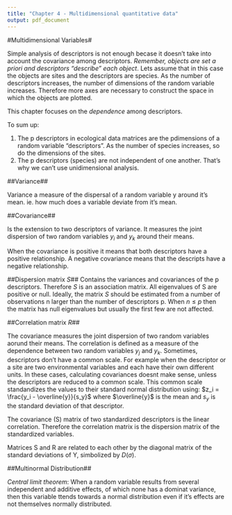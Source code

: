 ```yaml
---
title: "Chapter 4 - Multidimensional quantitative data"
output: pdf_document
---
```


#Multidimensional Variables#

Simple analysis of descriptors is not enough becase it doesn't take into account the covariance among descriptors. *Remember, objects are set a priori and descriptors "describe" each object*. Lets assume that in this case the objects are sites and the descriptors are species. 
As the number of descriptors increases, the number of dimensions of the random variable increases. Therefore more axes are necessary to construct the space in which the objects are plotted. 

This chapter focuses on the *dependence* among descriptors. 

To sum up:

1. The p descriptors in ecological data matrices are the pdimensions of a random variable "descriptors". As the number of species increases, so do the dimensions of the sites.
2. The p descriptors (species) are not independent of one another. That's why we can't use unidimensional analysis.

##Variance##

Variance a measure of the dispersal of a random variable y around it's mean. ie. how much does a variable deviate from it's mean. 

\begin{equation}
s_{j}^2 = \frac{1}{n-1}\displaystyle\sum_{i = 1}^{n} (y_{ij} - \overline{y_{j}})^2
\end{equation}

##Covariance##

Is the extension to two descriptors of variance. It measures the joint dispersion of two random variables $y_i$ and $y_k$ around their means. 

\begin{equation}
s_{jk} = \frac{1}{n-1}\displaystyle\sum_{i = 1}^{n} (y_{ij} - \overline{y_{j}})^2 (y_{ik} - \overline{y_{k}})^2
\end{equation}

When the covariance is positive it means that both descriptors have a positive relationship. A negative covariance means that the descripts have a negative relationship. 

##Dispersion matrix $S$## 
Contains the variances and covariances of the p descriptors. Therefore $S$ is an association matrix. All eigenvalues of S are positive or null. 
Ideally, the matrix $S$ should be estimated from a number of observations n larger than the number of descriptors p. When $n \leq p$ then the matrix has null eigenvalues but usually the first few are not affected. 

##Correlation matrix $R$##

The covariance measures the joint dispersion of two random variables aorund their means. The correlation is defined as a measure of the dependence between two random variables $y_j$ and $y_k$. 
Sometimes, descriptors don't have a common scale. For example when the descriptor or a site are two environmental variables and each have their own different units. In these cases, calculating covariances doesnt make sense, unless the descriptors are reduced to a common scale. This common scale standandizes the values to their standard normal distribution using: $z_i = \frac{y_i - \overline{y}}{s_y}$ where $\overline{y}$ is the mean and $s_y$ is the standard deviation of that descriptor. 

The covariance (S) matrix of two standardized descriptors is the linear correlation. Therefore the correlation matrix is the dispersion matrix of the standardized variables. 

Matrices S and R are related to each other by the diagonal matrix of the standard deviations of Y, simbolized by $D(\sigma)$.

\begin{equation}
\Sigma = D(\sigma) R D(\sigma)
\end{equation}

##Multinormal Distribution## 

*Central limit theorem*: When a random variable results from several independent and additive effects, of which none has a dominat variance, then this variable ttends towards a normal distribution even if it's effects are not themselves normally distributed. 
